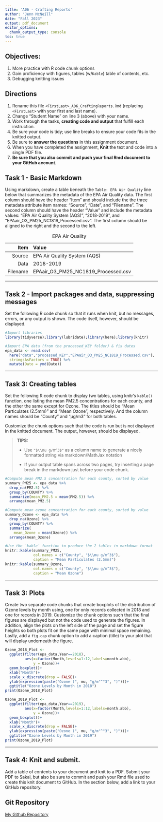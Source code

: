 ```yaml
---
title: 'A06 - Crafting Reports'
author: "Jenn McNeill" 
date: "Fall 2023"
output: pdf_document
editor_options: 
  chunk_output_type: console
toc: true
---
```



## Objectives:

1.  More practice with R code chunk options
2.  Gain proficiency with figures, tables (w/`Kable`) table of contents, etc.
3.  Debugging knitting issues

## Directions

1.  Rename this file `<FirstLast>_A06_CraftingReports.Rmd` (replacing `<FirstLast>` with your first and last name).
2.  Change "Student Name" on line 3 (above) with your name.
3.  Work through the tasks, **creating code and output** that fulfill each instruction.
4.  Be sure your code is tidy; use line breaks to ensure your code fits in the knitted output.
5.  Be sure to **answer the questions** in this assignment document.
6.  When you have completed the assignment, **Knit** the text and code into a single PDF file.
7.  **Be sure that you also commit and push your final Rmd document to your GitHub account**.

## Task 1 - Basic Markdown

Using markdown, create a table beneath the `Table: EPA Air Quality` line below that summarizes the metadata of the EPA Air Quality data. The first column should have the header "Item" and should include the the three metadata attribute item names: "Source", "Date", and "Filename". The second column should have the header "Value" and include the metadata values: "EPA Air Quality System (AQS)", "2018-2019", and "EPAair_O3_PM25_NC1819_Processed.csv". The first column should be aligned to the right and the second to the left.

Table: EPA Air Quality

Item|Value
-------------:|:-------------
Source|EPA Air Quality System (AQS)
Data|2018-2019
Filename|EPAair_O3_PM25_NC1819_Processed.csv


------------------------------------------------------------------------

## Task 2 - Import packages and data, suppressing messages

Set the following R code chunk so that it runs when knit, but no messages, errors, or any output is shown. The code itself, however, should be displayed.

```r
#Import libraries
library(tidyverse);library(lubridate);library(here);library(knitr)

#Import EPA data (from the processed_KEY folder) & fix dates
epa_data <- read.csv(
  here("data","processed_KEY","EPAair_O3_PM25_NC1819_Processed.csv"),
  stringsAsFactors = TRUE) %>% 
  mutate(Date = ymd(Date))
```

------------------------------------------------------------------------

## Task 3: Creating tables

Set the following R code chunk to display two tables, using knitr's `kable()` function, one listing the mean PM2.5 concentrations for each county, and the other the same except for Ozone. The titles should be "Mean Particulates (2.5mm)" and "Mean Ozone", respectively. And the column names should be "County" and "µg/m3" for both tables.

Customize the chunk options such that the code is run but is not displayed in the knitted document. The output, however, should be displayed.

> **TIPS:**
>
> -   Use `"$\\mu g/m^3$"` as a column name to generate a nicely formatted string via markdown/MathJax notation
>
> -   If your output table spans across two pages, try inserting a page break in the markdown just before your code chunk.

\newpage

```r
#Compute mean PM2.5 concentration for each county, sorted by value
summary_PM25 <- epa_data %>% 
  drop_na(PM2.5) %>% 
  group_by(COUNTY) %>% 
  summarize(mean_PM2.5 = mean(PM2.5)) %>% 
  arrange(mean_PM2.5)

#Compute mean ozone concentration for each county, sorted by value
summary_Ozone <- epa_data %>% 
  drop_na(Ozone) %>% 
  group_by(COUNTY) %>% 
  summarize(
    mean_Ozone = mean(Ozone)) %>% 
  arrange(mean_Ozone)

#Use the `kable` function to produce the 2 tables in markdown format
knitr::kable(summary_PM25, 
             col.names = c("County", "$\\mu g/m^3$"), 
             caption = "Mean Particulates (2.5mm)")
knitr::kable(summary_Ozone, 
             col.names = c("County", "$\\mu g/m^3$"), 
             caption = "Mean Ozone")

```

------------------------------------------------------------------------

## Task 3: Plots

Create two separate code chunks that create boxplots of the distribution of Ozone levels by month using, one for only records collected in 2018 and one for records in 2019. Customize the chunk options such that the final figures are displayed but not the code used to generate the figures. In addition, align the plots on the left side of the page and set the figure heights so both plots fit on the same page with minimal space remaining. Lastly, add a `fig.cap` chunk option to add a caption (title) to your plot that will display underneath the figure.

```r

Ozone_2018_Plot <-
  ggplot(filter(epa_data,Year==2018),
         aes(x=factor(Month,levels=1:12,labels=month.abb),
             y = Ozone))+
  geom_boxplot()+
  xlab("Month")+
  scale_x_discrete(drop = FALSE)+
  ylab(expression(paste("Ozone (", mu, "g/m"^"3", ")")))+
  ggtitle("Ozone Levels by Month in 2018")
print(Ozone_2018_Plot)

```

```r

Ozone_2019_Plot <-
  ggplot(filter(epa_data,Year==2019),
         aes(x=factor(Month,levels=1:12,labels=month.abb),
             y = Ozone))+
  geom_boxplot()+
  xlab("Month")+
  scale_x_discrete(drop = FALSE)+
  ylab(expression(paste("Ozone (", mu, "g/m"^"3", ")")))+
  ggtitle("Ozone Levels by Month in 2019")
print(Ozone_2019_Plot)

```


------------------------------------------------------------------------

\newpage

## Task 4: Knit and submit.

Add a table of contents to your document and knit to a PDF. Submit your PDF to Sakai, but also be sure to commit and push your Rmd file used to create this knit document to GitHub. In the section below, add a link to your GitHub repository.

## Git Repository

[My Github Repository](https://github.com/jennmcneill/EDE_Fall2023/tree/main)
